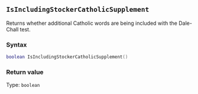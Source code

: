 ::: {.minipage data-latex="{\textwidth}"}
## `IsIncludingStockerCatholicSupplement`

Returns whether additional Catholic words are being included with the Dale-Chall test.

### Syntax {-}

``` .lua
boolean IsIncludingStockerCatholicSupplement()
```

### Return value {-}

Type: `boolean`
:::
